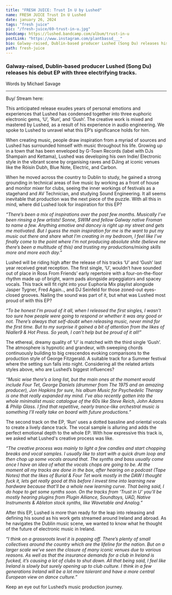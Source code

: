 ---
title: "FRESH JUICE: Trust In U by Lushed"
name: FRESH JUICE Trust In U Lushed
date: january 26, 2024
tags: "fresh juice"
pic: "/fresh-juice/69-trust-in-u.jpg"
bandcamp: https://lushed.bandcamp.com/album/trust-in-u
postLink: "https://www.instagram.com/plantbassd___"
bio: Galway-raised, Dublin-based producer Lushed (Song Du) releases his debut EP with three electrifying tracks.
path: fresh-juice
---

### Galway-raised, Dublin-based producer Lushed (Song Du) releases his debut EP with three electrifying tracks.

<p className="smallText">Words by Michael Savage</p>

<hr />

<BandCamp src="album=2951961072" />

Buy/ Stream here: <HoverLink url="https://lushed.bandcamp.com/album/trust-in-u" external />

This anticipated release exudes years of personal emotions and experiences that Lushed has condensed together into three euphoric electronic gems, ‘U’, ‘Run’, and ‘Gush’. The creative work is mixed and mastered by Lushed, as a result of his experience in audio engineering. We spoke to Lushed to unravel what this EP’s significance holds for him.

When creating music, people draw inspiration from a myriad of sources and Lushed has surrounded himself with music throughout his life. Growing up in a town that has been enveloped by G-Town Records (label with DJs Shampain and Kettama), Lushed was developing his own Indie/ Electronic style in the vibrant scene by organising raves and DJing at iconic venues like the Róisín Dubh, Blue Note, Electric, and Carbon.

When he moved across the country to Dublin to study, he gained a strong grounding in technical areas of live music by working as a front of house and monitor mixer for clubs, seeing the inner workings of festivals as a stagehand and AV Technician, and studying Sound Engineering. It all seems inevitable that production was the next piece of the puzzle. With all this in mind, where did Lushed look for inspiration for this EP?

_“There’s been a mix of inspirations over the past few months. Musically I’ve been rinsing a few artists! Sonne, SWIM and fellow Galway native Froman to name a few. Anything emotive and dancey is right up my street and gets me motivated. But I guess the main inspiration for me is the want to put my music out there and share what I’m creating in my bedroom, I feel like I’ve finally come to the point where I’m not producing absolute shite (believe me there’s been a multitude of this) and trusting my productions/mixing skills more and more each day.”_

<Picture src="/fresh-juice/69-sit.jpg" alt="Lushed sitting pic" size={1200} />

Lushed will be riding high after the release of his tracks ‘U’ and ‘Gush’ last year received great reception. The first single, ‘U’, wouldn’t have sounded out of place in Ross From Friends’ early repertoire with a four-on-the-floor rhythm made up of bright, warm pads alongside arpeggiators and spacey vocals. This track will fit right into your Euphoria Mix playlist alongside Jasper Tygner, Fred Again.., and DJ Seinfeld for those zoned-out eyes-closed grooves. Nailing the sound was part of it, but what was Lushed most proud of with this EP?

_“To be honest I’m proud of it all, when I released the first singles, I wasn’t too sure how people were going to respond or whether it was any good or not. There’s always that self-doubt when releasing music, never mind for the first time. But to my surprise it gained a bit of attention from the likes of Nialler9 & Hot Press. So yeah, I can’t help but be proud of it all!”_

The ethereal, dreamy quality of ‘U’ is matched with the third single ‘Gush’. The atmosphere is hypnotic and grandeur, with sweeping chords continuously building to big crescendos evoking comparisons to the production style of George Fitzgerald. A suitable track for a Summer festival where the setting sun falls into night. Considering all the related artists styles above, who are Lushed’s biggest influences?

_“Music wise there’s a long list, but the main ones at the moment would include Four Tet, George Daniels (drummer from The 1975 and an amazing producer), Jon Hopkins for sure, his album Music for Psychedelic Therapy is one that really expanded my mind. I’ve also recently gotten into the whole minimalist music catalogue of the 60s like Steve Reich, John Adams & Philip Glass. I find that repetitive, nearly trance-like orchestral music is something I’ll really take on board with future productions.”_

<Picture src="/fresh-juice/69-stand.jpg" alt="Lushed standing pic" size={1200} />

The second track on the EP, ‘Run’ uses a dotted bassline and oriental vocals to create a lively dance track. The vocal sample is alluring and adds the perfect emotional depth to the whole EP. With how expressive this track is, we asked what Lushed's creative process was like.

_“The creative process was mainly to light a few candles and start chopping breaks and vocal samples. I usually like to start with a quick drum loop and then chop up some vocals around that. The synths and bass usually come once I have an idea of what the vocals chops are going to be. At the moment all my tracks are done in the box, after hearing on a podcast (Tape Notes) that the likes of Burial & Four Tet work mostly in the DAW I thought fuck it, lets get really good at this before I invest time into learning new hardware because that’ll be a whole new learning curve. That being said, I do hope to get some synths soon. On the tracks from ‘Trust in U’ you’ll be mostly hearing plugins from Plugin Alliance, Soundtoys, UAD, Native Instruments & Ableton stock synths, like Wavetable and Analog.”_

After this EP, Lushed is more than ready for the leap into releasing and defining his sound as his work gets streamed around Ireland and abroad. As he navigates the Dublin music scene, we wanted to know what he thought of the future of electronic music in Ireland.

_“I think on a grassroots level it is popping off. There’s plenty of small collectives around the country which are the lifeline for the nation. But on a larger scale we’ve seen the closure of many iconic venues due to various reasons. As well as that the insurance demands for a club in Ireland is fucked, it’s causing a lot of clubs to shut down. All that being said, I feel like Ireland is slowly but surely opening up to club culture. I think in a few generations Ireland will be a lot more tolerant and have a more central European view on dance culture.”_

Keep an eye out for Lushed’s music production journey.
